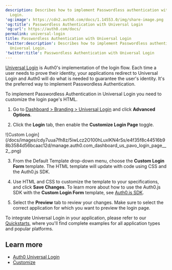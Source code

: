 ```yaml
---
description: Describes how to implement Passwordless authentication with Universal
  Login.
'og:image': https://cdn2.auth0.com/docs/1.14553.0/img/share-image.png
'og:title': Passwordless Authentication with Universal Login
'og:url': https://auth0.com/docs/
permalink: universal-login
title: Passwordless Authentication with Universal Login
'twitter:description': Describes how to implement Passwordless authentication with
  Universal Login.
'twitter:title': Passwordless Authentication with Universal Login
---
```

[Universal Login](/docs/authenticate/login/auth0-universal-login) is Auth0's implementation of the login flow. Each time a user needs to prove their identity, your applications redirect to <Tooltip tip="Universal Login: Your application redirects to Universal Login, hosted on Auth0's Authorization Server, to verify a user's identity." cta="View Glossary" href="/docs/glossary?term=Universal+Login">Universal Login</Tooltip> and Auth0 will do what is needed to guarantee the user's identity. It's the preferred way to implement <Tooltip tip="Passwordless: Form of authentication that does not rely on a password as the first factor." cta="View Glossary" href="/docs/glossary?term=Passwordless">Passwordless</Tooltip> Authentication.

To implement Passwordless Authentication in Universal Login you need to customize the login page's HTML.

1. Go to [Dashboard > Branding > Universal Login](https://manage.auth0.com/#/login_settings) and click **Advanced Options**.

2. Click the **Login** tab, then enable the **Customize Login Page** toggle.

<Frame>![Custom Login](/docs/images/cdy7uua7fh8z/5iwLcz2O100hLuxlKN4rSs/e4f35f8c44516b98b3584d56bcaac12d/manage.auth0.com_dashboard_us_pavo_login_page__2_.png)</Frame>

3. From the Default Template drop-down menu, choose the **Custom Login Form** template. The HTML template will update with code using CSS and the Auth0.js SDK.

4. Use HTML and CSS to customize the template to your specifications, and click **Save Changes**. To learn more about how to use the Auth0.js SDK with the **Custom Login Form** template, see [Auth0.js SDK](/docs/libraries/auth0js).

5. Select the **Preview** tab to review your changes. Make sure to select the correct application for which you want to preview the login page.

To integrate Universal Login in your application, please refer to our [Quickstarts](/docs/quickstarts), where you'll find complete examples for all application types and popular platforms.

## Learn more

* [Auth0 Universal Login](/docs/authenticate/login/auth0-universal-login)
* [Customize](/docs/customize)